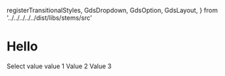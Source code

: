 
  registerTransitionalStyles,
  GdsDropdown,
  GdsOption,
  GdsLayout,
} from '../../../../../dist/libs/stems/src'

<Meta title="Components/Dropdown" />

# Hello

<Canvas>
  <div style={{ height: '200px', dummy: registerTransitionalStyles() }}>
    <gds-dropdown id="dropdown" name="my-dropdown">
      <gds-option>Select value</gds-option>
      <gds-option value="v1">value 1</gds-option>
      <gds-option value="v2">Value 2</gds-option>
      <gds-option value="v3">Value 3</gds-option>
    </gds-dropdown>
  </div>
</Canvas>
